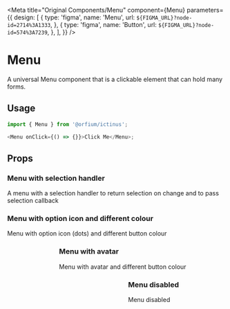 
<Meta
  title="Original Components/Menu"
  component={Menu}
  parameters={{
    design: [
      {
        type: 'figma',
        name: 'Menu',
        url: `${FIGMA_URL}?node-id=2714%3A1333`,
      },
      {
        type: 'figma',
        name: 'Button',
        url: `${FIGMA_URL}?node-id=574%3A7239`,
      },
    ],
  }}
/>

# Menu

A universal Menu component that is a clickable element that can hold many forms.

## Usage

```js
import { Menu } from '@orfium/ictinus';

<Menu onClick={() => {}}>Click Me</Menu>;
```

## Props

<Props of={Menu} />

### Menu with selection handler

A menu with a selection handler to return selection on change and to pass selection callback

<Preview>
  <Story name="Menu with selection handler">
    <MenuShowcase />
  </Story>
</Preview>

### Menu with option icon and different colour

Menu with option icon (dots) and different button colour

<Preview>
  <Story name="Menu with option icon and different colour">
    <Stack>
      <Menu
        items={['My Profile', 'Settings', 'Billing', 'Notifications', 'Logout']}
        buttonText={'More'}
        rightIconName={'dotsVertical'}
        avatar={{ src: '', letter: '' }}
      />
      <Menu
        items={['My Profile', 'Settings', 'Billing', 'Notifications', 'Logout']}
        buttonText={'More'}
        rightIconName={'dotsVertical'}
        avatar={{ src: '', letter: '' }}
      />
      <Menu
        items={['My Profile', 'Settings', 'Billing', 'Notifications', 'Logout']}
        buttonText={'More'}
        isFilled={false}
        rightIconName={'dotsVertical'}
        avatar={{ src: '', letter: '' }}
      />
    </Stack>
  </Story>
</Preview>

### Menu with avatar

Menu with avatar and different button colour

<Preview>
  <Story name="Menu with avatar and different button colour">
    <Stack>
      <Menu
        items={['My Profile', 'Settings', 'Billing', 'Notifications', 'Logout']}
        buttonText={'Tom Cruise'}
        rightIconName={'arrowDown'}
        avatar={{ src: '', letter: 'TC' }}
      />
      <Menu
        items={[
          'My Profile',
          'Settings',
          'Billing',
          'Notifications',
          'Logout',
          'My Profile 1',
          'Settings 1',
          'Billing 1',
          'Notifications 1',
          'Logout 1',
        ]}
        buttonText={'Tom Cruise'}
        rightIconName={'arrowDown'}
        avatar={{ src: 'https://mui.com/static/images/avatar/1.jpg', letter: 'PV' }}
      />
      <Menu
        items={['My Profile', 'Settings', 'Billing', 'Notifications', 'Logout']}
        buttonText={'Tom Cruise'}
        rightIconName={'arrowDown'}
        avatar={{ src: '', letter: '' }}
      />
      <Menu
        items={['My Profile', 'Settings', 'Billing', 'Notifications', 'Logout']}
        buttonText={'Tom Cruise'}
        rightIconName={'arrowDown'}
        avatar={{ src: '', letter: '', color: 'teal-500' }}
      />
    </Stack>
  </Story>
</Preview>

### Menu disabled

Menu disabled

<Preview>
  <Story name="Disabled Menu">
    <Stack>
      <Menu
        items={['My Profile', 'Settings', 'Billing', 'Notifications', 'Logout']}
        buttonText={'Tom Cruise'}
        isDisabled
        rightIconName={'arrowDown'}
        avatar={{ src: '', letter: 'TC' }}
      />
    </Stack>
  </Story>
</Preview>
